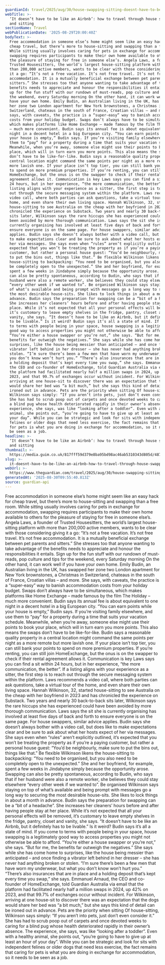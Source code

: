 ```yaml
---
guardianId: travel/2025/aug/30/house-swapping-sitting-doesnt-have-to-be-airbnb-how-to
webTitle: >-
  ‘It doesn’t have to be like an Airbnb’: how to travel through house swapping
  and sitting
sectionName: Travel
webPublicationDate: '2025-08-29T20:00:40Z'
bodyText: >-
  Free accommodation in someone else’s home might seem like an easy hack for
  cheap travel, but there’s more to house-sitting and swapping than a free room.
  While sitting usually involves caring for pets in exchange for accommodation,
  swapping requires participants to make their own home available to others for
  the pleasure of staying for free in someone else’s. Angela Laws, a founder of
  Trusted Housesitters, the world’s largest house-sitting platform with more
  than 200,000 active members, wants to be clear with those considering giving
  it a go: “It’s not a free vacation. It’s not free travel. It’s not free
  accommodation. It is a mutually beneficial exchange between pet parents and
  sitters.” She stresses too that anyone wanting to take advantage of the
  benefits needs to appreciate and honour the responsibilities it entails. Sign
  up for the fun stuff with our rundown of must-reads, pop culture and tips for
  the weekend, every Saturday morning On the other hand, it can work well if you
  have your own home. Emily Budin, an Australian living in the UK, has swapped
  her zone two London apartment for New York brownstones, a Christmas in
  Switzerland, chateaus in the south of France, Croatian villas – and more. She
  says, with caveats, the practice is a “super-easy” way to banish accommodation
  costs from your holiday budget. Swaps don’t always have to be simultaneous,
  which makes platforms like Home Exchange – made famous by the film The Holiday
  – much more convenient. Budin says its annual fee is about equivalent to one
  night in a decent hotel in a big European city. “You can earn points while
  your house is empty,” Budin says. If you’re visiting family elsewhere, and use
  them to “pay” for a property during a time that suits your vacation schedule.
  Meanwhile, when you’re away, someone else might use their points to book your
  place, which will in turn earn you more points. This also means the swaps
  don’t have to be like-for-like. Budin says a reasonable quality property in a
  central location might command the same points per night as a more remote but
  more lavish one. If your place isn’t top tier, you can still bank your points
  to spend on more premium properties. If you’re renting, you can still join
  HomeExchange, but the onus is on the swapper to check if their rental
  agreement allows it. Communication is key Laws says you can find a sit within
  24 hours, but in her experience, “the more communication, the better”. If a
  listing aligns with your experience as a sitter, the first step is to reach
  out through the secure messaging system within the platform. Laws recommends a
  video call, where both parties can ask questions, take a virtual tour of the
  home, and even share their own living space. Hannah Wilkinson, 32, started
  house-sitting to see Australia on the cheap with her boyfriend in 2023 and has
  chronicled the experience on Substack. Two years and nearly 30 back-to-back
  sits later, Wilkinson says the rare hiccups she has experienced could have
  been avoided by more thorough communication. Laws says the sit she is
  currently organising has involved at least five days of back and forth to
  ensure everyone is on the same page. For house swappers, similar advice
  applies. Budin says she doesn’t always bother with a video call, but does like
  to make expectations clear and be sure to ask about what her hosts expect of
  her via messages. She says even when “rules” aren’t explicitly outlined, it’s
  expected that you won’t be treating the property as if you’re a paying
  customer, but rather a personal house guest: “You’d be neighbourly, make sure
  to put the bins out, things like that.” Be flexible Wilkinson likens the
  house-sitting to backpacking: “You need to be organised, but you also need to
  be completely open to the unexpected.” She and her boyfriend, for example,
  spent a few weeks in Jindabyne simply because the opportunity arose. Swapping
  can also be pretty spontaneous, according to Budin, who says that if her
  husband were also a remote worker, she believes they could stay elsewhere
  “every other week if we wanted to”. Be organised Wilkinson says staying on top
  of what’s available and being prompt with messages go a long way to securing
  the most desirable house-sits. She likes to lock things in about a month in
  advance. Budin says the preparation for swapping can be a “bit of a headache”.
  She increases her cleaners’ hours before and after having people stay at her
  place. While it’s not expected that all your personal effects will be removed,
  it’s customary to leave empty shelves in the fridge, pantry, closet and
  vanity, she says. “It doesn’t have to be like an Airbnb, but it definitely has
  to be livable.” Is it weird? Budin says it’s all a state of mind. If you come
  to terms with people being in your space, house swapping is a legitimately
  good way to access properties you might not otherwise be able to afford.
  “You’re either a house swapper or you’re not,” she says. “But for me, the
  benefits far outweigh the negatives.” She says while she has come home to
  surprises, like the house being messier than anticipated – and once finding a
  vibrator left behind in her dresser – she has never had anything broken or
  stolen. “I’m sure there’s been a few men that have worn my underwear, but what
  you don’t know won’t hurt you.” “There’s also insurances that are in place and
  a holding deposit that’s kept every time you swap,” she says. Emmanuel Arnaud,
  the CEO and co-founder of HomeExchange, told Guardian Australia via email that
  the platform had facilitated nearly half a million swaps in 2024, up 42% on
  2023, and that 99.7% of exchanges occur without incident. For Wilkinson,
  arriving at one house-sit to discover there was an expectation that the dogs
  would share her bed was “a bit much,” but she says this kind of detail can be
  ironed out in advance. Pets are the priority when sitting Of house-sitting,
  Wilkinson says simply: “If you aren’t into pets, just don’t even consider it.”
  She has had to scrub poop out of carpets and once devoted weeks to caring for
  a blind pug whose health deteriorated rapidly in their owner’s absence. The
  experience, she says, was like “looking after a toddler”. Even with a healthy
  animal, she points out, “you’re going to have to give up at least an hour of
  your day”. While you can be strategic and look for sits with independent
  felines or older dogs that need less exercise, the fact remains that caring
  for pets is what you are doing in exchange for accommodation, so it needs to
  be seen as a job.
headline: >-
  ‘It doesn’t have to be like an Airbnb’: how to travel through house swapping
  and sitting
thumbnail: >-
  https://media.guim.co.uk/817fff59d379e8ba95bd98ac46ab5310343d805d/487_19_1292_1034/500.jpg
slug: >-
  it-doesnt-have-to-be-like-an-airbnb-how-to-travel-through-house-swapping-and-sitting
webUrl: >-
  https://www.theguardian.com/travel/2025/aug/30/house-swapping-sitting-doesnt-have-to-be-airbnb-how-to
generatedAt: '2025-08-30T09:55:40.813Z'
source: guardian-api
---
```

Free accommodation in someone else’s home might seem like an easy hack for cheap travel, but there’s more to house-sitting and swapping than a free room. While sitting usually involves caring for pets in exchange for accommodation, swapping requires participants to make their own home available to others for the pleasure of staying for free in someone else’s. Angela Laws, a founder of Trusted Housesitters, the world’s largest house-sitting platform with more than 200,000 active members, wants to be clear with those considering giving it a go: “It’s not a free vacation. It’s not free travel. It’s not free accommodation. It is a mutually beneficial exchange between pet parents and sitters.” She stresses too that anyone wanting to take advantage of the benefits needs to appreciate and honour the responsibilities it entails. Sign up for the fun stuff with our rundown of must-reads, pop culture and tips for the weekend, every Saturday morning On the other hand, it can work well if you have your own home. Emily Budin, an Australian living in the UK, has swapped her zone two London apartment for New York brownstones, a Christmas in Switzerland, chateaus in the south of France, Croatian villas – and more. She says, with caveats, the practice is a “super-easy” way to banish accommodation costs from your holiday budget. Swaps don’t always have to be simultaneous, which makes platforms like Home Exchange – made famous by the film The Holiday – much more convenient. Budin says its annual fee is about equivalent to one night in a decent hotel in a big European city. “You can earn points while your house is empty,” Budin says. If you’re visiting family elsewhere, and use them to “pay” for a property during a time that suits your vacation schedule. Meanwhile, when you’re away, someone else might use their points to book your place, which will in turn earn you more points. This also means the swaps don’t have to be like-for-like. Budin says a reasonable quality property in a central location might command the same points per night as a more remote but more lavish one. If your place isn’t top tier, you can still bank your points to spend on more premium properties. If you’re renting, you can still join HomeExchange, but the onus is on the swapper to check if their rental agreement allows it. Communication is key Laws says you can find a sit within 24 hours, but in her experience, “the more communication, the better”. If a listing aligns with your experience as a sitter, the first step is to reach out through the secure messaging system within the platform. Laws recommends a video call, where both parties can ask questions, take a virtual tour of the home, and even share their own living space. Hannah Wilkinson, 32, started house-sitting to see Australia on the cheap with her boyfriend in 2023 and has chronicled the experience on Substack. Two years and nearly 30 back-to-back sits later, Wilkinson says the rare hiccups she has experienced could have been avoided by more thorough communication. Laws says the sit she is currently organising has involved at least five days of back and forth to ensure everyone is on the same page. For house swappers, similar advice applies. Budin says she doesn’t always bother with a video call, but does like to make expectations clear and be sure to ask about what her hosts expect of her via messages. She says even when “rules” aren’t explicitly outlined, it’s expected that you won’t be treating the property as if you’re a paying customer, but rather a personal house guest: “You’d be neighbourly, make sure to put the bins out, things like that.” Be flexible Wilkinson likens the house-sitting to backpacking: “You need to be organised, but you also need to be completely open to the unexpected.” She and her boyfriend, for example, spent a few weeks in Jindabyne simply because the opportunity arose. Swapping can also be pretty spontaneous, according to Budin, who says that if her husband were also a remote worker, she believes they could stay elsewhere “every other week if we wanted to”. Be organised Wilkinson says staying on top of what’s available and being prompt with messages go a long way to securing the most desirable house-sits. She likes to lock things in about a month in advance. Budin says the preparation for swapping can be a “bit of a headache”. She increases her cleaners’ hours before and after having people stay at her place. While it’s not expected that all your personal effects will be removed, it’s customary to leave empty shelves in the fridge, pantry, closet and vanity, she says. “It doesn’t have to be like an Airbnb, but it definitely has to be livable.” Is it weird? Budin says it’s all a state of mind. If you come to terms with people being in your space, house swapping is a legitimately good way to access properties you might not otherwise be able to afford. “You’re either a house swapper or you’re not,” she says. “But for me, the benefits far outweigh the negatives.” She says while she has come home to surprises, like the house being messier than anticipated – and once finding a vibrator left behind in her dresser – she has never had anything broken or stolen. “I’m sure there’s been a few men that have worn my underwear, but what you don’t know won’t hurt you.” “There’s also insurances that are in place and a holding deposit that’s kept every time you swap,” she says. Emmanuel Arnaud, the CEO and co-founder of HomeExchange, told Guardian Australia via email that the platform had facilitated nearly half a million swaps in 2024, up 42% on 2023, and that 99.7% of exchanges occur without incident. For Wilkinson, arriving at one house-sit to discover there was an expectation that the dogs would share her bed was “a bit much,” but she says this kind of detail can be ironed out in advance. Pets are the priority when sitting Of house-sitting, Wilkinson says simply: “If you aren’t into pets, just don’t even consider it.” She has had to scrub poop out of carpets and once devoted weeks to caring for a blind pug whose health deteriorated rapidly in their owner’s absence. The experience, she says, was like “looking after a toddler”. Even with a healthy animal, she points out, “you’re going to have to give up at least an hour of your day”. While you can be strategic and look for sits with independent felines or older dogs that need less exercise, the fact remains that caring for pets is what you are doing in exchange for accommodation, so it needs to be seen as a job.
